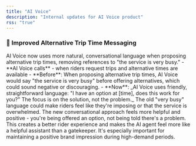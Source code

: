 ```yaml
---
title: "AI Voice"
description: "Internal updates for AI Voice product"
rss: "true"
---
```


<Update label="October 8, 2025" description="1 Feature Update">

### 💬 Improved Alternative Trip Time Messaging

<AccordionGroup>
<Accordion title="What's New">
AI Voice now uses more natural, conversational language when proposing alternative trip times, removing references to "the service is very busy."
</Accordion>

<Accordion title="Where You'll See It">
- **AI Voice calls** - when riders request trips and alternative times are available
</Accordion>

<Accordion title="What Changed">
- **Before**: When proposing alternative trip times, AI Voice would say "the service is very busy" before offering alternatives, which could sound negative or discouraging.
- **Now**: _AI Voice uses friendly, straightforward language: "I have an option at [time], does this work for you?" The focus is on the solution, not the problem._
</Accordion>

<Accordion title="Why This Matters">
The old "very busy" language could make riders feel like they're imposing or that the service is overwhelmed. The new conversational approach feels more helpful and positive - you're being offered an option, not being told there's a problem. This creates a better rider experience and makes the AI agent feel more like a helpful assistant than a gatekeeper. It's especially important for maintaining a positive brand impression during high-demand periods.
</Accordion>
</AccordionGroup>

</Update>
